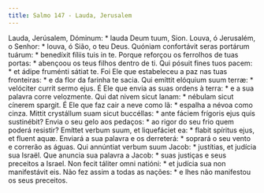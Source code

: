 ```yaml
---
title: Salmo 147 - Lauda, Jerusalem
---
```


<div class="grid grid-cols-2 gap-5">
  <span class="text-justify">
    Lauda, Jerúsalem, Dóminum: * lauda Deum tuum, Sion.
  </span>
  <span class="text-justify">
    Louva, ó Jerusalém, o Senhor: * louva, ó Sião, o teu Deus.
  </span>
  <span class="text-justify">
    Quóniam confortávit seras portárum tuárum: * benedíxit fíliis tuis in te.
  </span>
  <span class="text-justify">
    Porque reforçou os ferrolhos de tuas portas: * abençoou os teus filhos
    dentro de ti.
  </span>
  <span class="text-justify">
    Qui pósuit fines tuos pacem: * et ádipe fruménti sátiat te.
  </span>
  <span class="text-justify">
    Foi Ele que estabeleceu a paz nas tuas fronteiras: * e da flor da farinha te
    sacia.
  </span>
  <span class="text-justify">
    Qui emíttit elóquium suum terræ: * velóciter currit sermo ejus.
  </span>
  <span class="text-justify">
    É Ele que envia as suas ordens à terra: * e a sua palavra corre velozmente.
  </span>
  <span class="text-justify">
    Qui dat nivem sicut lanam: * nébulam sicut cínerem spargit.
  </span>
  <span class="text-justify">
    É Ele que faz cair a neve como lã: * espalha a névoa como cinza.
  </span>
  <span class="text-justify">
    Mittit crystállum suam sicut buccéllas: * ante fáciem frígoris ejus quis
    sustinébit?
  </span>
  <span class="text-justify">
    Envia o seu gelo aos pedaços: * ao rigor do seu frio quem poderá resistir?
  </span>
  <span class="text-justify">
    Emíttet verbum suum, et liquefáciet ea: * flabit spíritus ejus, et fluent
    aquæ.
  </span>
  <span class="text-justify">
    Enviará a sua palavra e os derreterá: * soprará o seu vento e correrão as
    águas.
  </span>
  <span class="text-justify">
    Qui annúntiat verbum suum Jacob: * justítias, et judícia sua Israël.
  </span>
  <span class="text-justify">
    Que anuncia sua palavra a Jacob: * suas justiças e seus preceitos a Israel.
  </span>
  <span class="text-justify">
    Non fecit táliter omni natióni: * et judícia sua non manifestávit eis.
  </span>
  <span class="text-justify">
    Não fez assim a todas as nações: * e lhes não manifestou os seus preceitos.
  </span>
</div>
